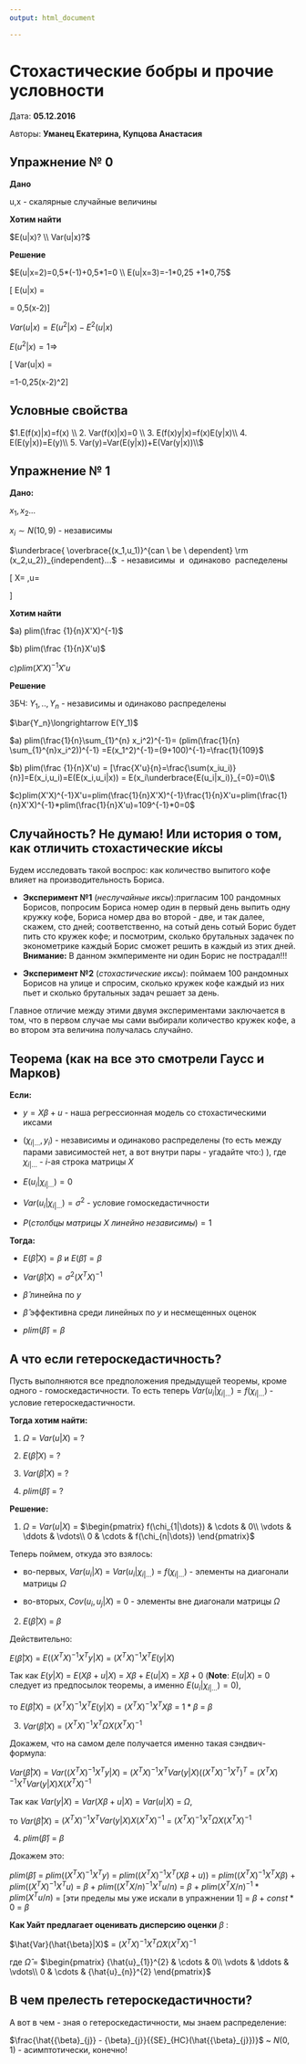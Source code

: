 ```yaml
---
output: html_document

---
```

# Стохастические бобры и прочие условности {#12_everything_about_beavers}

Дата: **05.12.2016** 

Авторы: **Уманец Екатерина, Купцова Анастасия**

## Упражнение № 0 
**Дано**

\begin{tabular}{c|rrrr|}
u/x & 2 & 3  \\
\hline
-1 & 0.1 & 0.2\\
\hline
1 & 0.1 & 0.6\\
\hline
\end{tabular}

u,x - скалярные случайные величины

**Хотим найти**

$E(u|x)? \\ Var(u|x)?$

**Решение**

$E(u|x=2)=0,5*(-1)+0,5*1=0 \\ 
E(u|x=3)=-1*0,25 +1*0,75$

\[
E(u|x) =
\begin{cases}
0, & \text{если $x=2$;} \\
0,5, & \text{если $x=3$.}
\end{cases}
 = 0,5(x-2)\]
 

$Var(u|x)=E(u^2|x)-E^2(u|x)$

$E(u^2|x)=1\Rightarrow$

\[
Var(u|x) =
\begin{cases}
1/3, & \text{$x=2$;} \\
3/4, & \text{$x=3$.}
\end{cases}
=1-0,25(x-2)^2\]

## Условные свойства

$1.E(f(x)|x)=f(x) \\
2. Var(f(x)|x)=0 \\
3. E(f(x)y|x)=f(x)E(y|x)\\
4. E(E(y|x))=E(y)\\
5. Var(y)=Var(E(y|x))+E(Var(y|x))\\$

## Упражнение № 1

**Дано:**

$x_1,x_2...$

$x_i\sim N(10,9)$ - независимы


$\underbrace{
\overbrace{(x_1,u_1)}^{can \ be \ dependent}
\rm (x_2,u_2)}_{independent}...$ \ - независимы \ и \ одинаково \ распеделены


\[ X=\begin{pmatrix} x_1 \\ : \\ x_n\end{pmatrix} ,u=\begin{pmatrix} u_1 \\ : \\ u_n\end{pmatrix}\]

**Хотим найти**

$a) plim(\frac {1}{n}X'X)^{-1}$

$b) plim(\frac {1}{n}X'u)$

$c) plim(X'X)^{-1}X'u$

**Решение**

ЗБЧ:
$Y_1,..,Y_n$ - независимы и одинаково распределены

$\bar{Y_n}\longrightarrow E(Y_1)$


$a) plim(\frac{1}{n}\sum_{1}^{n} x_i^2)^{-1}= (plim(\frac{1}{n} \sum_{1}^{n}x_i^2))^{-1} =E(x_1^2)^{-1}=(9+100)^{-1}=\frac{1}{109}$

$b) plim(\frac {1}{n}X'u) = [\frac{X'u}{n}=\frac{\sum(x_iu_i)}{n}]=E(x_i,u_i)=E(E(x_i,u_i|x)) = E(x_i\underbrace{E(u_i|x_i)}_{=0}=0\\$

$c)plim(X'X)^{-1}X'u=plim(\frac{1}{n}X'X)^{-1}\frac{1}{n}X'u=plim(\frac{1}{n}X'X)^{-1}*plim(\frac{1}{n}X'u)=109^{-1}*0=0$

## Случайность? Не думаю! Или история о том, как отличить стохастические и́ксы

Будем исследовать такой воспрос: как количество выпитого кофе влияет на производительность Бориса.

* **Эксперимент №1** (*неслучайные иксы*):пригласим 100 рандомных Борисов, попросим Бориса номер один в первый день выпить одну кружку кофе, Бориса номер два во второй - две, и так далее, скажем, сто дней; соответственно, на сотый день сотый Борис будет пить сто кружек кофе; и посмотрим, сколько брутальных задачек по эконометрике каждый Борис сможет решить в каждый из этих дней.  **Внимание:** В данном экмперименте ни один Борис не пострадал!!!



* **Эксперимент №2** (*стохастические иксы*): поймаем 100 рандомных Борисов на улице и спросим, сколько кружек кофе каждый из них пьет и сколько брутальных задач решает за день. 

Главное отличие между этими двумя экспериментами заключается в том, что в первом случае мы сами выбирали количество кружек кофе, а во втором эта величина получалась случайно.

## Теорема (как на все это смотрели Гаусс и Марков)

**Если:**

* $y = X\beta + u$ - наша регрессионная модель со стохастическими иксами

* $(\chi_{i|\dots}, {y}_{i})$ - независимы и одинаково распределены (то есть между парами зависимостей нет, а вот внутри пары - угадайте что:) ), где $\chi_{i|\dots}$ - $i$-ая строка матрицы $X$

* $E({u}_{i}|\chi_{i|\dots}) = 0$

* $Var({u}_{i}|\chi_{i|\dots}) = \sigma^2$ - условие гомоскедастичности

* $P(столбцы\ матрицы\ X\ линейно\ независимы) = 1$

**Тогда:**
 
* $E(\hat{\beta}|X) = \beta$ и $E(\hat{\beta}) = \beta$

* $Var(\hat{\beta}|X) = {\sigma^2}(X^{T}X)^{-1}$

* $\hat{\beta}$ линейна по $y$

* $\hat{\beta}$ эффективна среди линейных по $y$ и несмещенных оценок

* $plim(\hat{\beta}) = \beta$

## А что если гетероскедастичность?

Пусть выполняются все предположения предыдущей теоремы, кроме одного - гомоскедастичности. То есть теперь $Var({u}_{i}|\chi_{i|\dots}) = f(\chi_{i|\dots})$ - условие гетероскедастичности.

**Тогда хотим найти:**

1. $\Omega$ = $Var(u|X)$ = $?$

2. $E(\hat{\beta}|X)$ = $?$

3. $Var(\hat{\beta}|X)$ = $?$

4. $plim(\hat{\beta})$ = $?$

**Решение:**

1. $\Omega$ = $Var(u|X)$ = $\begin{pmatrix}
f(\chi_{1|\dots}) & \cdots & 0\\
\vdots & 	\ddots & 	\vdots\\
0 & \cdots & f(\chi_{n|\dots})
\end{pmatrix}$

Теперь поймем, откуда это взялось:

* во-первых, $Var({u}_{i}|X)$ = $Var({u}_{i}|\chi_{i|\dots})$ =  $f(\chi_{i|\dots})$ - элементы на диагонали матрицы $\Omega$

* во-вторых, $Cov({u}_{i}, {u}_{j}|X)$ = $0$ - элементы вне диагонали матрицы $\Omega$

2. $E(\hat{\beta}|X)$ = $\beta$

Действительно:

$E(\hat{\beta}|X)$  = $E({(X^{T}X)^{-1}}X^{T}y|X)$ = ${(X^{T}X)^{-1}}X^{T}E(y|X)$

Так как $E(y|X)$ = $E(X\beta + u|X)$ = $X\beta + E(u|X)$ = $X\beta + 0$ (**Note**: $E(u|X)$ = $0$ следует из предпосылок теоремы, а именно $E({u}_{i}|\chi_{i|\dots}) = 0$),

то $E(\hat{\beta}|X)$  = ${(X^{T}X)^{-1}}X^{T}E(y|X)$ = ${(X^{T}X)^{-1}}X^{T}X\beta$ = $1*\beta$ = $\beta$

3. $Var(\hat{\beta}|X)$ = ${(X^{T}X)^{-1}}X^{T}{\Omega}{X}{(X^{T}X)^{-1}}$

Докажем, что на самом деле получается именно такая сэндвич-формула:

$Var(\hat{\beta}|X)$ = $Var({(X^{T}X)^{-1}}X^{T}y|X)$ = ${(X^{T}X)^{-1}}X^{T}Var(y|X)({(X^{T}X)^{-1}}X^{T})^{T}$ = ${(X^{T}X)^{-1}}X^{T}Var(y|X){X}{(X^{T}X)^{-1}}$ 

Так как $Var(y|X)$ = $Var(X\beta + u|X)$ = $Var(u|X)$ = $\Omega$,

то $Var(\hat{\beta}|X)$  = ${(X^{T}X)^{-1}}X^{T}Var(y|X){X}{(X^{T}X)^{-1}}$ = ${(X^{T}X)^{-1}}X^{T}{\Omega}{X}{(X^{T}X)^{-1}}$

4. $plim(\hat{\beta})$ = $\beta$ 

Докажем это:

$plim(\hat{\beta})$ = $plim({(X^{T}X)^{-1}}X^{T}y)$  = $plim({(X^{T}X)^{-1}}X^{T}(X\beta + u))$ = $plim({(X^{T}X)^{-1}}X^{T}X\beta)$  + $plim({(X^{T}X)^{-1}}X^{T}u)$ = $\beta$ + $plim({(X^{T}X/n)^{-1}}X^{T}u/n)$ = $\beta$ + $plim{(X^{T}X/n)^{-1}}*plim(X^{T}u/n)$ = [эти пределы мы уже искали в упражнении 1] = $\beta$ + $const*0$ = $\beta$

**Как Уайт предлагает оценивать дисперсию оценки** $\beta$ :

$\hat{Var}(\hat{\beta}|X)$ = ${(X^{T}X)^{-1}}X^{T}{\hat{\Omega}}{X}{(X^{T}X)^{-1}}$

где ${\hat{\Omega}}$ = $\begin{pmatrix}
{\hat{u}_{1}}^{2} & \cdots & 0\\
\vdots & 	\ddots & 	\vdots\\
0 & \cdots & {\hat{u}_{n}}^{2}
\end{pmatrix}$

## В чем прелесть гетероскедастичности?

А вот в чем - зная о гетероскедастичности, мы знаем распределение:

$\frac{\hat{{\beta}_{j}} - {\beta}_{j}}{{SE}_{HC}(\hat{{\beta}_{j}})}$ ~ $N(0,1)$ - асимптотически, конечно!